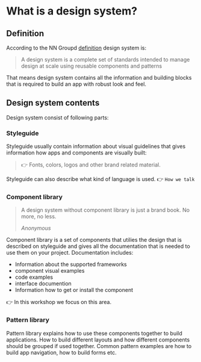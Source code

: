 

<Meta title="Docs/What Is Design System" />

# What is a design system?

## Definition

According to the NN Groupd [definition](https://www.nngroup.com/articles/design-systems-101/) design system is:

> A design system is a complete set of standards intended to manage design at scale using reusable components and patterns

That means design system contains all the information and building blocks that is required to build an app with robust look and feel.

## Design system contents

Design system consist of following parts:

### Styleguide

Styleguide usually contain information about visual guidelines that gives information how apps and components are visually built:

> 👉 Fonts, colors, logos and other brand related material.

Styleguide can also describe what kind of language is used. 👉 `How we talk`

### Component library

> A design system without component library is just a brand book. No more, no less.
>
> <em> Anonymous</em>

Component library is a set of components that utilies the design that is described on styleguide and gives all the documentation that is needed to use them on your project.
Documentation includes:

- Information about the supported frameworks
- component visual examples
- code examples
- interface documention
- Information how to get or install the component

👉 In this workshop we focus on this area.

### Pattern library

Pattern library explains how to use these components together to build applications. How to build different layouts and how different components should be grouped if used together.
Common pattern examples are how to build app navigation, how to build forms etc.
